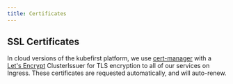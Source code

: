 ```yaml
---
title: Certificates
---
```



<div class="cloud_logo">
  <AWSLogo width="200px" alt="AWS Logo" />
</div>

## SSL Certificates

In cloud versions of the kubefirst platform, we use [cert-manager](https://cert-manager.io/) with a [Let's Encrypt](https://letsencrypt.org) ClusterIssuer for TLS encryption to all of our services on Ingress. These certificates are requested automatically, and will auto-renew.
